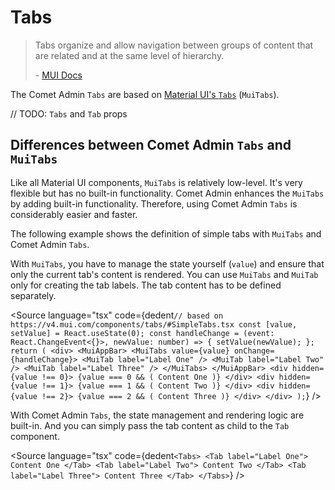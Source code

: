 

<Meta title="Docs/Components/Tabs/Tabs" />

# Tabs

> Tabs organize and allow navigation between groups of content that are related and at the same level of hierarchy.
>
> \- [MUI Docs](https://mui.com/material-ui/react-tabs/)

The Comet Admin `Tabs` are based on [Material UI's `Tabs`](https://mui.com/material-ui/react-tabs/) (`MuiTabs`).

// TODO: `Tabs` and `Tab` props

<Canvas>
    <Story id="stories-components-tabs-tabs--tabs" />
</Canvas>

## Differences between Comet Admin `Tabs` and `MuiTabs`

Like all Material UI components, `MuiTabs` is relatively low-level.
It's very flexible but has no built-in functionality.
Comet Admin enhances the `MuiTabs` by adding built-in functionality.
Therefore, using Comet Admin `Tabs` is considerably easier and faster.

The following example shows the definition of simple tabs with `MuiTabs` and Comet Admin `Tabs`.

With `MuiTabs`, you have to manage the state yourself (`value`) and ensure that only the current tab's content is rendered.
You can use `MuiTabs` and `MuiTab` only for creating the tab labels.
The tab content has to be defined separately.

<Source
    language="tsx"
    code={dedent`
        // based on https://v4.mui.com/components/tabs/#SimpleTabs.tsx
        const [value, setValue] = React.useState(0);
        const handleChange = (event: React.ChangeEvent<{}>, newValue: number) => {
            setValue(newValue);
        };
        return (
            <div>
                <MuiAppBar>
                    <MuiTabs value={value} onChange={handleChange}>
                        <MuiTab label="Label One" />
                        <MuiTab label="Label Two" />
                        <MuiTab label="Label Three" />
                    </MuiTabs>
                </MuiAppBar>
                <div hidden={value !== 0}>
                    {value === 0 && (
                        Content One
                    )}
                </div>
                <div hidden={value !== 1}>
                    {value === 1 && (
                        Content Two
                    )}
                </div>
                <div hidden={value !== 2}>
                    {value === 2 && (
                        Content Three
                    )}
                </div>
            </div>
        );
`}
/>

With Comet Admin `Tabs`, the state management and rendering logic are built-in.
And you can simply pass the tab content as child to the `Tab` component.

<Source
    language="tsx"
    code={dedent`
        <Tabs>
            <Tab label="Label One">
                Content One
            </Tab>
            <Tab label="Label Two">
                Content Two
            </Tab>
            <Tab label="Label Three">
                Content Three
            </Tab>
        </Tabs>
`}
/>
